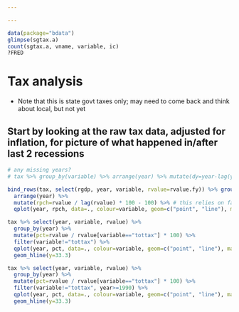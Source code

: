 ```yaml
---

---
```


<!--- Note that this will not knit correctly unless directory names, etc. from main program are available.


-->



```r
data(package="bdata")
glimpse(sgtax.a)
count(sgtax.a, vname, variable, ic)
?FRED


```

# Tax analysis
* Note that this is state govt taxes only; may need to come back and think about local, but not yet  


## Start by looking at the raw tax data, adjusted for inflation, for picture of what happened in/after last 2 recessions    

```r

# any missing years?
# tax %>% group_by(variable) %>% arrange(year) %>% mutate(dy=year-lag(year)) %>% count(dy)

bind_rows(tax, select(rgdp, year, variable, rvalue=rvalue.fy)) %>% group_by(variable) %>%
  arrange(year) %>%
  mutate(rpch=rvalue / lag(rvalue) * 100 - 100) %>% # this relies on faith that there are no missing years
  qplot(year, rpch, data=., colour=variable, geom=c("point", "line"), main="% change in inflation-adjusted SG tax and real GDP") + geom_hline(y=0)

tax %>% select(year, variable, rvalue) %>%
  group_by(year) %>%
  mutate(pct=rvalue / rvalue[variable=="tottax"] * 100) %>%
  filter(variable!="tottax") %>%
  qplot(year, pct, data=., colour=variable, geom=c("point", "line"), main="Shares of total state govt taxes") +
  geom_hline(y=33.3)

tax %>% select(year, variable, rvalue) %>%
  group_by(year) %>%
  mutate(pct=rvalue / rvalue[variable=="tottax"] * 100) %>%
  filter(variable!="tottax", year>=1990) %>%
  qplot(year, pct, data=., colour=variable, geom=c("point", "line"), main="Shares of total state govt taxes, 1990+") +
  geom_hline(y=33.3)


```




